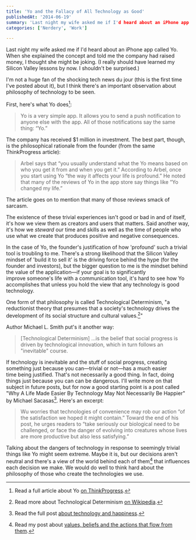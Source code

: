 ```yaml
---
title: 'Yo and the Fallacy of All Technology as Good'
publishedAt: '2014-06-19'
summary: 'Last night my wife asked me if I'd heard about an iPhone app called Yo. When she explained the concept and told me the company had raised money, I thought she might be joking. (I really should have le...'
categories: ['Nerdery', 'Work']

---
```


Last night my wife asked me if I'd heard about an iPhone app called Yo. When she explained the concept and told me the company had raised money, I thought she might be joking. (I really should have learned my Silicon Valley lessons by now. I shouldn't be surprised.)

I'm not a huge fan of the shocking tech news du jour (this is the first time I've posted about it), but I think there's an important observation about philosophy of technology to be seen.

First, here's what Yo does[^1]:

> Yo is a very simple app. It allows you to send a push notification to anyone else with the app. All of those notifications say the same thing: “Yo.”

The company has received $1 million in investment. The best part, though, is the philosophical rationale from the founder (from the same ThinkProgress article):

> Arbel says that “you usually understand what the Yo means based on who you get it from and when you get it.” According to Arbel, once you start using Yo “the way it affects your life is profound.” He noted that many of the reviews of Yo in the app store say things like “Yo changed my life.”

The article goes on to mention that many of those reviews smack of sarcasm.

The existence of these trivial experiences isn't good or bad in and of itself, it's how we view them as creators and users that matters. Said another way, it's how we *steward* our time and skills as well as the time of people who use what we create that produces positive and negative consequences.

In the case of Yo, the founder's justification of how 'profound' such a trivial tool is troubling to me. There's a strong likelihood that the Silicon Valley mindset of 'build it to sell it' is the driving force behind the hype (for the founder and investors), but the bigger question to me is the mindset behind the value of the application—if your goal is to significantly improve someone's life with a communication tool, it's hard to see how Yo accomplishes that unless you hold the view that any technology is good technology.

One form of that philosophy is called Technological Determinism, "a reductionist theory that presumes that a society's technology drives the development of its social structure and cultural values.[^2]"

Author Michael L. Smith put's it another way:

> [Technological Determinism] ...is the belief that social progress is driven by technological innovation, which in turn follows an "inevitable" course.

If technology is inevitable and the stuff of social progress, creating something just because you can—trivial or not—has a much easier time being justified. That's not necessarily a good thing. In fact, doing things just because you can can be dangerous. I'll write more on that subject in future posts, but for now a good starting point is a post called "Why A Life Made Easier By Technology May Not Necessarily Be Happier" by Michael Sacasas[^3]. Here's an excerpt:

> Wu worries that technologies of convenience may rob our action “of the satisfaction we hoped it might contain.” Toward the end of his post, he urges readers to “take seriously our biological need to be challenged, or face the danger of evolving into creatures whose lives are more productive but also less satisfying.”

Talking about the dangers of technology in response to seemingly trivial things like Yo might seem extreme. Maybe it is, but our decisions aren't neutral and there's a view of the world behind each of them[^4] that influences each decision we make. We would do well to think hard about the philosophy of those who create the technologies we use.

[^1]: Read a full article about Yo [on ThinkProgress](http://thinkprogress.org/economy/2014/06/18/3450334/yo-app-tech-bubble/).



[^2]: Read more about Technological Determinism [on Wikipedia](https://en.wikipedia.org/wiki/Technological_determinism).



[^3]: Read the full post [about technology and happiness](http://thefrailestthing.com/2014/04/07/technology-and-human-flourishing/).



[^4]: Read my post about [values, beliefs and the actions that flow from them](/blog/making-it-count-values-beliefs-and-precious-hours).
